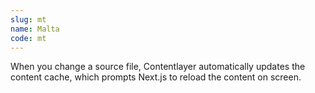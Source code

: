 ```yaml
---
slug: mt
name: Malta
code: mt
---
```


When you change a source file, Contentlayer automatically updates the content cache, which prompts
Next.js to reload the content on screen.
